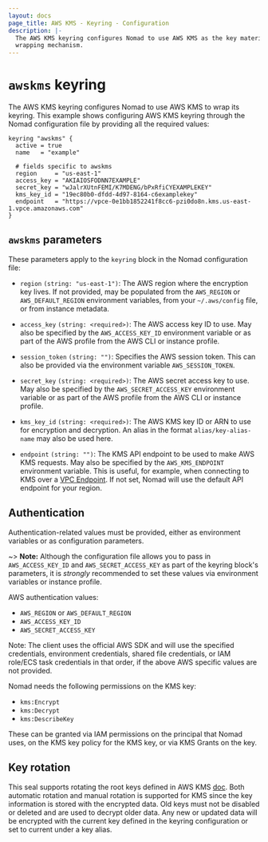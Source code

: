 ```yaml
---
layout: docs
page_title: AWS KMS - Keyring - Configuration
description: |-
  The AWS KMS keyring configures Nomad to use AWS KMS as the key material
  wrapping mechanism.
---
```


# `awskms` keyring

The AWS KMS keyring configures Nomad to use AWS KMS to wrap its keyring. This
example shows configuring AWS KMS keyring through the Nomad configuration file by
providing all the required values:

```hcl
keyring "awskms" {
  active = true
  name   = "example"

  # fields specific to awskms
  region     = "us-east-1"
  access_key = "AKIAIOSFODNN7EXAMPLE"
  secret_key = "wJalrXUtnFEMI/K7MDENG/bPxRfiCYEXAMPLEKEY"
  kms_key_id = "19ec80b0-dfdd-4d97-8164-c6examplekey"
  endpoint   = "https://vpce-0e1bb1852241f8cc6-pzi0do8n.kms.us-east-1.vpce.amazonaws.com"
}
```

## `awskms` parameters

These parameters apply to the `keyring` block in the Nomad configuration file:

- `region` `(string: "us-east-1")`: The AWS region where the encryption key
  lives. If not provided, may be populated from the `AWS_REGION` or
  `AWS_DEFAULT_REGION` environment variables, from your `~/.aws/config` file, or
  from instance metadata.

- `access_key` `(string: <required>)`: The AWS access key ID to use. May also be
  specified by the `AWS_ACCESS_KEY_ID` environment variable or as part of the
  AWS profile from the AWS CLI or instance profile.

- `session_token` `(string: "")`: Specifies the AWS session token. This can also
  be provided via the environment variable `AWS_SESSION_TOKEN`.

- `secret_key` `(string: <required>)`: The AWS secret access key to use. May
  also be specified by the `AWS_SECRET_ACCESS_KEY` environment variable or as
  part of the AWS profile from the AWS CLI or instance profile.

- `kms_key_id` `(string: <required>)`: The AWS KMS key ID or ARN to use for
  encryption and decryption. An alias in the format `alias/key-alias-name` may
  also be used here.

- `endpoint` `(string: "")`: The KMS API endpoint to be used to make AWS KMS
  requests. May also be specified by the `AWS_KMS_ENDPOINT` environment
  variable. This is useful, for example, when connecting to KMS over a [VPC
  Endpoint][].  If not set, Nomad will use the default API endpoint for your
  region.

## Authentication

Authentication-related values must be provided, either as environment variables
or as configuration parameters.

~> **Note:** Although the configuration file allows you to pass in
`AWS_ACCESS_KEY_ID` and `AWS_SECRET_ACCESS_KEY` as part of the keyring block's
parameters, it is _strongly_ recommended to set these values via environment
variables or instance profile.

AWS authentication values:

- `AWS_REGION` or `AWS_DEFAULT_REGION`
- `AWS_ACCESS_KEY_ID`
- `AWS_SECRET_ACCESS_KEY`

Note: The client uses the official AWS SDK and will use the specified
credentials, environment credentials, shared file credentials, or IAM role/ECS
task credentials in that order, if the above AWS specific values are not
provided.

Nomad needs the following permissions on the KMS key:

- `kms:Encrypt`
- `kms:Decrypt`
- `kms:DescribeKey`

These can be granted via IAM permissions on the principal that Nomad uses, on
the KMS key policy for the KMS key, or via KMS Grants on the key.

## Key rotation

This seal supports rotating the root keys defined in AWS KMS
[doc][rotate_docs]. Both automatic rotation and manual rotation is supported for
KMS since the key information is stored with the encrypted data. Old keys must
not be disabled or deleted and are used to decrypt older data. Any new or
updated data will be encrypted with the current key defined in the keyring
configuration or set to current under a key alias.

[VPC Endpoint]: https://docs.aws.amazon.com/kms/latest/developerguide/kms-vpc-endpoint.html
[rotate_docs]: https://docs.aws.amazon.com/kms/latest/developerguide/rotate-keys.html
